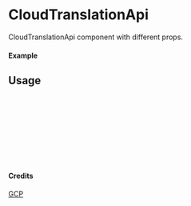 
<Meta of={CloudTranslationApi} title="GCP/CloudTranslationApi" />

# CloudTranslationApi

CloudTranslationApi component with different props.

#### Example

<Canvas of={CloudTranslationApi.Primary} />

## Usage

```ts
import { CloudTranslationApi } from "yadl-ui";

const Example = () => {
  return (
      <CloudTranslationApi />
  );
};

export default Example;
```

#### Credits
[GCP](https://cloud.google.com/icons)
